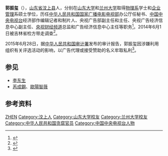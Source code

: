 '''郭振玺'''（{{bd|1965年}}），[[山东省|山东省]][[汶上县|汶上县]]人，分别在[[山东大学|山东大学]]和[[兰州大学|兰州大学]]取得[[物理系|物理系]]学士和[[企业管理|企业管理]]系硕士学位，历任[[国家广播电影电视总局|中华人民共和国国家广播电影电视部]]办公厅任秘书、[[中国中央电视台|中国中央电视台]]经济部作编辑记者和制片人、央视广告部副主任和主任、央视广告经济信息中心副主任、[[央视财经频道|央视财经频道]]总监和广告经济信息中心主任等职务<ref>{{cite web|url=http://hebei.sina.com.cn/news/shwx/2014-06-01/100596421_2.html|title=郭振玺简历|publisher=新浪网|date=2014年6月1日|accessdate=2014-06-03|archive-date=2014-06-06|archive-url=https://web.archive.org/web/20140606223911/http://hebei.sina.com.cn/news/shwx/2014-06-01/100596421_2.html|dead-url=no}}</ref>。2014年6月1日被吉林省检方带走调查<ref>{{cite web|url=http://china.caixin.com/2014-06-01/100684980.html|title=央视财经频道总监郭振玺涉嫌受贿遭立案侦查|publisher=财新网|date=2014年6月1日|accessdate=2014-06-03|archive-date=2014-06-03|archive-url=https://web.archive.org/web/20140603023148/http://china.caixin.com/2014-06-01/100684980.html|dead-url=no}}</ref>。

2015年6月28日，据[[中华人民共和国审计署|中华人民共和国审计署]]发布的审计报告，郭振玺因涉嫌利用组织有关评选活动的影响，以广告代理或接受赞助的名义牟取私利<ref>{{cite web|url=http://news.qq.com/a/20150629/002482.htm?tu_biz=1.114.1.0|title=审计报告首次点名违纪当事人：郭振玺等上榜|publisher=北京青年报|date=2015年6月29日|accessdate=2015年6月29日|archive-date=2015年7月2日|archive-url=https://web.archive.org/web/20150702093524/http://news.qq.com/a/20150629/002482.htm?tu_biz=1.114.1.0|dead-url=no}}</ref>。

== 参见 ==
*[[李东生_(1955年)|李东生]]
*[[芮成鋼|芮成鋼]]、[[歐陽智薇|歐陽智薇]]

== 参考资料 ==
{{reflist}}

{{start box}}
{{s-media}}
{{s-before|袁正明}}
{{s-title|[[中国中央电视台财经频道|中国中央电视台财经频道]]总监|2005年7月－2014年6月}}
{{s-after|齐竹泉}}
{{end box}}

{{DEFAULTSORT:Guō Zhènxǐ}}
[[Category:郭姓|ZHEN]]
[[Category:汶上人|Category:汶上人]]
[[Category:山东大学校友|Category:山东大学校友]]
[[Category:兰州大学校友|Category:兰州大学校友]]
[[Category:中华人民共和国贪腐官员|Category:中华人民共和国贪腐官员]]
[[Category:中国中央电视台人物|Category:中国中央电视台人物]]